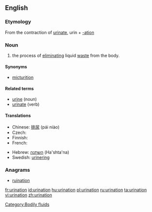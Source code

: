 {{wikipedia}}
==English==

===Etymology===
From the contraction of [[urinate]], urin + [[-ation]]

===Noun===
{{en-noun}}

# the process of [[eliminating]] liquid [[waste]] from the body.

====Synonyms====
* [[micturition]]

====Related terms====
* [[urine]] (noun)
* [[urinate]] (verb)

====Translations====
{{trans-top|the process of eliminating liquid waste from the body}}
* Chinese: [[排尿]] (pái niào)
* Czech: {{t-|cs|močení|n}}
* Finnish: {{t-|fi|virtsaaminen}}
* French: {{t+|fr|miction|f}}
{{trans-mid}}
* Hebrew: [[השתנה]] (Ha'shta'na) {{f}}
* Swedish: [[urinering]] {{c}}
{{trans-bottom}}

===Anagrams===
* [[ruination]]

[[Category:Bodily fluids]]

[[fr:urination]]
[[id:urination]]
[[hu:urination]]
[[pl:urination]]
[[ru:urination]]
[[ta:urination]]
[[vi:urination]]
[[zh:urination]]